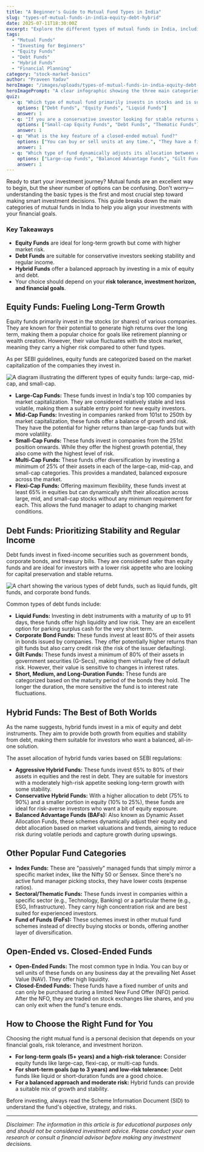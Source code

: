```yaml
---
title: "A Beginner's Guide to Mutual Fund Types in India"
slug: "types-of-mutual-funds-in-india-equity-debt-hybrid"
date: 2025-07-11T18:30:00Z
excerpt: "Explore the different types of mutual funds in India, including equity, debt, and hybrid funds. Learn how to choose the right fund for your financial goals and risk profile."
tags:
  - "Mutual Funds"
  - "Investing for Beginners"
  - "Equity Funds"
  - "Debt Funds"
  - "Hybrid Funds"
  - "Financial Planning"
category: "stock-market-basics"
author: "Praveen Yadav"
heroImage: "/images/uploads/types-of-mutual-funds-in-india-equity-debt-hybrid/hero-image.jpg"
heroImagePrompt: "A clear infographic showing the three main categories of mutual funds: Equity, Debt, and Hybrid, with representative icons for each."
quiz:
  - q: "Which type of mutual fund primarily invests in stocks and is suitable for long-term wealth creation?"
    options: ["Debt Funds", "Equity Funds", "Liquid Funds"]
    answer: 1
  - q: "If you are a conservative investor looking for stable returns with low risk, which fund category would be most appropriate?"
    options: ["Small-cap Equity Funds", "Debt Funds", "Thematic Funds"]
    answer: 1
  - q: "What is the key feature of a closed-ended mutual fund?"
    options: ["You can buy or sell units at any time.", "They have a fixed lock-in period and can only be subscribed to during the NFO.", "They only invest in government securities."]
    answer: 1
  - q: "Which type of fund dynamically adjusts its allocation between equity and debt based on market conditions?"
    options: ["Large-cap Funds", "Balanced Advantage Funds", "Gilt Funds"]
    answer: 1
---
```


Ready to start your investment journey? Mutual funds are an excellent way to begin, but the sheer number of options can be confusing. Don't worry—understanding the basic types is the first and most crucial step toward making smart investment decisions. This guide breaks down the main categories of mutual funds in India to help you align your investments with your financial goals.

### Key Takeaways
*   **Equity Funds** are ideal for long-term growth but come with higher market risk.
*   **Debt Funds** are suitable for conservative investors seeking stability and regular income.
*   **Hybrid Funds** offer a balanced approach by investing in a mix of equity and debt.
*   Your choice should depend on your **risk tolerance, investment horizon, and financial goals**.

## Equity Funds: Fueling Long-Term Growth

Equity funds primarily invest in the stocks (or shares) of various companies. They are known for their potential to generate high returns over the long term, making them a popular choice for goals like retirement planning or wealth creation. However, their value fluctuates with the stock market, meaning they carry a higher risk compared to other fund types.

As per SEBI guidelines, equity funds are categorized based on the market capitalization of the companies they invest in.

![A diagram illustrating the different types of equity funds: large-cap, mid-cap, and small-cap.](/images/uploads/types-of-mutual-funds-in-india-equity-debt-hybrid/equity-funds.png)

*   **Large-Cap Funds:** These funds invest in India's top 100 companies by market capitalization. They are considered relatively stable and less volatile, making them a suitable entry point for new equity investors.
*   **Mid-Cap Funds:** Investing in companies ranked from 101st to 250th by market capitalization, these funds offer a balance of growth and risk. They have the potential for higher returns than large-cap funds but with more volatility.
*   **Small-Cap Funds:** These funds invest in companies from the 251st position onwards. While they offer the highest growth potential, they also come with the highest level of risk.
*   **Multi-Cap Funds:** These funds offer diversification by investing a minimum of 25% of their assets in each of the large-cap, mid-cap, and small-cap categories. This provides a mandated, balanced exposure across the market.
*   **Flexi-Cap Funds:** Offering maximum flexibility, these funds invest at least 65% in equities but can dynamically shift their allocation across large, mid, and small-cap stocks without any minimum requirement for each. This allows the fund manager to adapt to changing market conditions.

## Debt Funds: Prioritizing Stability and Regular Income

Debt funds invest in fixed-income securities such as government bonds, corporate bonds, and treasury bills. They are considered safer than equity funds and are ideal for investors with a lower risk appetite who are looking for capital preservation and stable returns.

![A chart showing the various types of debt funds, such as liquid funds, gilt funds, and corporate bond funds.](/images/uploads/types-of-mutual-funds-in-india-equity-debt-hybrid/debt-funds.png)

Common types of debt funds include:

*   **Liquid Funds:** Investing in debt instruments with a maturity of up to 91 days, these funds offer high liquidity and low risk. They are an excellent option for parking surplus cash for the very short term.
*   **Corporate Bond Funds:** These funds invest at least 80% of their assets in bonds issued by companies. They offer potentially higher returns than gilt funds but also carry credit risk (the risk of the issuer defaulting).
*   **Gilt Funds:** These funds invest a minimum of 80% of their assets in government securities (G-Secs), making them virtually free of default risk. However, their value is sensitive to changes in interest rates.
*   **Short, Medium, and Long-Duration Funds:** These funds are categorized based on the maturity period of the bonds they hold. The longer the duration, the more sensitive the fund is to interest rate fluctuations.

## Hybrid Funds: The Best of Both Worlds

As the name suggests, hybrid funds invest in a mix of equity and debt instruments. They aim to provide both growth from equities and stability from debt, making them suitable for investors who want a balanced, all-in-one solution.

The asset allocation of hybrid funds varies based on SEBI regulations:

*   **Aggressive Hybrid Funds:** These funds invest 65% to 80% of their assets in equities and the rest in debt. They are suitable for investors with a moderately high-risk appetite seeking long-term growth with some stability.
*   **Conservative Hybrid Funds:** With a higher allocation to debt (75% to 90%) and a smaller portion in equity (10% to 25%), these funds are ideal for risk-averse investors who want a bit of equity exposure.
*   **Balanced Advantage Funds (BAFs):** Also known as Dynamic Asset Allocation Funds, these schemes dynamically adjust their equity and debt allocation based on market valuations and trends, aiming to reduce risk during volatile periods and capture growth during upswings.

## Other Popular Fund Categories

*   **Index Funds:** These are "passively" managed funds that simply mirror a specific market index, like the Nifty 50 or Sensex. Since there's no active fund manager picking stocks, they have lower costs (expense ratios).
*   **Sectoral/Thematic Funds:** These funds invest in companies within a specific sector (e.g., Technology, Banking) or a particular theme (e.g., ESG, Infrastructure). They carry high concentration risk and are best suited for experienced investors.
*   **Fund of Funds (FoFs):** These schemes invest in other mutual fund schemes instead of directly buying stocks or bonds, offering another layer of diversification.

## Open-Ended vs. Closed-Ended Funds

*   **Open-Ended Funds:** The most common type in India. You can buy or sell units of these funds on any business day at the prevailing Net Asset Value (NAV). They offer high liquidity.
*   **Closed-Ended Funds:** These funds have a fixed number of units and can only be purchased during a limited New Fund Offer (NFO) period. After the NFO, they are traded on stock exchanges like shares, and you can only exit when the fund's tenure ends.

## How to Choose the Right Fund for You

Choosing the right mutual fund is a personal decision that depends on your financial goals, risk tolerance, and investment horizon.

*   **For long-term goals (5+ years) and a high-risk tolerance:** Consider equity funds like large-cap, flexi-cap, or multi-cap funds.
*   **For short-term goals (up to 3 years) and low-risk tolerance:** Debt funds like liquid or short-duration funds are a good choice.
*   **For a balanced approach and moderate risk:** Hybrid funds can provide a suitable mix of growth and stability.

Before investing, always read the Scheme Information Document (SID) to understand the fund's objective, strategy, and risks.

---
*Disclaimer: The information in this article is for educational purposes only and should not be considered investment advice. Please conduct your own research or consult a financial advisor before making any investment decisions.*